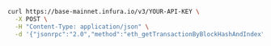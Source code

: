
<Tabs>
  <TabItem value="cURL">

  ```bash
  curl https://base-mainnet.infura.io/v3/YOUR-API-KEY \
    -X POST \
    -H "Content-Type: application/json" \
    -d '{"jsonrpc":"2.0","method":"eth_getTransactionByBlockHashAndIndex","params": ["0xb3b20624f8f0f86eb50dd04688409e5cea4bd02d700bf6e79e9384d47d6a5a35","0x0"],"id":1}'
  ```

  </TabItem>
</Tabs>

